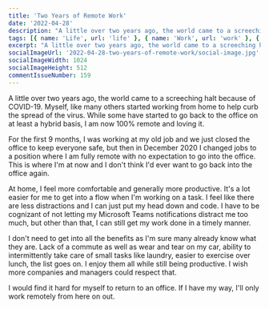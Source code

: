 ```yaml
---
title: 'Two Years of Remote Work'
date: '2022-04-28'
description: "A little over two years ago, the world came to a screeching halt because of COVID-19. Myself, like many others started working from home to help curb the spread of the virus. While some have started to go back to the office on at least a hybrid basis, I am now 100% remote and loving it."
tags: [{ name: 'Life', url: 'life' }, { name: 'Work', url: 'work' }, { name: 'Remote Work', url: 'remote-work' }]
excerpt: "A little over two years ago, the world came to a screeching halt because of COVID-19. Myself, like many others started working from home to help curb the spread of the virus. While some have started to go back to the office on at least a hybrid basis, I am now 100% remote and loving it."
socialImageUrl: '2022-04-28-two-years-of-remote-work/social-image.jpg'
socialImageWidth: 1024
socialImageHeight: 512
commentIssueNumber: 159
---
```


A little over two years ago, the world came to a screeching halt because of COVID-19. Myself, like many others started working from home to help curb the spread of the virus. While some have started to go back to the office on at least a hybrid basis, I am now 100% remote and loving it.

<PostImage
    src="/images/posts/2022-04-28-two-years-of-remote-work/work-desk.jpg"
    alt="My work desk setup in my basement"
    width={1920}
    height={1440}
    centered
    shadowed={false}
/>

For the first 9 months, I was working at my old job and we just closed the office to keep everyone safe, but then in December 2020 I changed jobs to a position where I am fully remote with no expectation to go into the office. This is where I'm at now and I don't think I'd ever want to go back into the office again.

At home, I feel more comfortable and generally more productive. It's a lot easier for me to get into a flow when I'm working on a task. I feel like there are less distractions and I can just put my head down and code. I have to be cognizant of not letting my Microsoft Teams notifications distract me too much, but other than that, I can still get my work done in a timely manner.

I don't need to get into all the benefits as I'm sure many already know what they are. Lack of a commute as well as wear and tear on my car, ability to intermittently take care of small tasks like laundry, easier to exercise over lunch, the list goes on. I enjoy them all while still being productive. I wish more companies and managers could respect that.

I would find it hard for myself to return to an office. If I have my way, I'll only work remotely from here on out.
